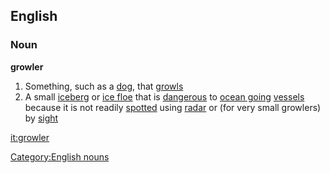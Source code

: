 ==English==
===Noun===
'''growler'''
#Something, such as a [[dog]], that [[growl]]s
#A small [[iceberg]] or [[ice floe]] that is [[dangerous]] to [[ocean going]] [[vessel]]s because it is not readily [[spotted]] using [[radar]] or (for very small growlers) by [[sight]]
[[Category:English nouns]]

[[it:growler]]